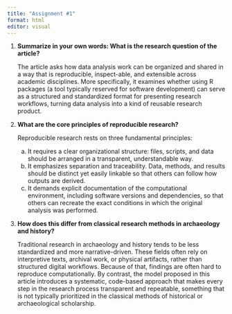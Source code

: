 ```yaml
---
title: "Assignment #1"
format: html
editor: visual
---
```


1.  **Summarize in your own words: What is the research question of the article?**

    The article asks how data analysis work can be organized and shared in a way that is reproducible, inspect-able, and extensible across academic disciplines. 
More specifically, it examines whether using R packages (a tool typically reserved for software development) can serve as a structured and standardized format for presenting research workflows, turning data analysis into a kind of reusable research product.

2.  **What are the core principles of reproducible research?**

    Reproducible research rests on three fundamental principles:\

    a)  It requires a clear organizational structure: files, scripts, and data should be arranged in a transparent, understandable way.
    b)  It emphasizes separation and traceability. Data, methods, and results should be distinct yet easily linkable so that others can follow how outputs are derived.
    c)  It demands explicit documentation of the computational environment, including software versions and dependencies, so that others can recreate the exact conditions in which the original analysis was performed.

3.  **How does this differ from classical research methods in archaeology and history?**

    Traditional research in archaeology and history tends to be less standardized and more narrative-driven. These fields often rely on interpretive texts, archival work, or physical artifacts, rather than structured digital workflows. 
Because of that, findings are often hard to reproduce computationally. 
By contrast, the model proposed in this article introduces a systematic, code-based approach that makes every step in the research process transparent and repeatable, something that is not typically prioritized in the classical methods of historical or archaeological scholarship.
